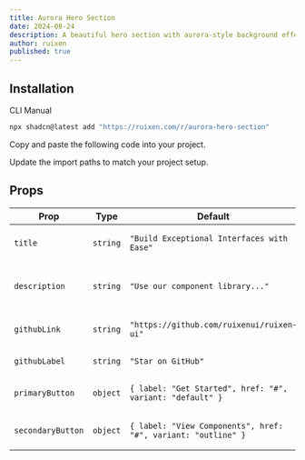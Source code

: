 ```yaml
---
title: Aurora Hero Section
date: 2024-08-24
description: A beautiful hero section with aurora-style background effects and animated elements
author: ruixen
published: true
---
```


<ComponentPreview name="aurora-hero-section-demo" />

## Installation

<Tabs defaultValue="cli">

<TabsList>
  <TabsTrigger value="cli">CLI</TabsTrigger>
  <TabsTrigger value="manual">Manual</TabsTrigger>
</TabsList>
<TabsContent value="cli">

```bash
npx shadcn@latest add "https://ruixen.com/r/aurora-hero-section"
```

</TabsContent>

<TabsContent value="manual">

<Steps>

<Step>Copy and paste the following code into your project.</Step>

<ComponentSource name="aurora-hero-section" />

<Step>Update the import paths to match your project setup.</Step>

</Steps>

</TabsContent>

</Tabs>

## Props

| Prop              | Type     | Default                                                       | Description                          |
| ----------------- | -------- | ------------------------------------------------------------- | ------------------------------------ |
| `title`           | `string` | `"Build Exceptional Interfaces with Ease"`                    | The main heading text                |
| `description`     | `string` | `"Use our component library..."`                              | The description text below the title |
| `githubLink`      | `string` | `"https://github.com/ruixenui/ruixen-ui"`        | GitHub repository link               |
| `githubLabel`     | `string` | `"Star on GitHub"`                                            | GitHub button label                  |
| `primaryButton`   | `object` | `{ label: "Get Started", href: "#", variant: "default" }`     | Primary action button                |
| `secondaryButton` | `object` | `{ label: "View Components", href: "#", variant: "outline" }` | Secondary action button              |
